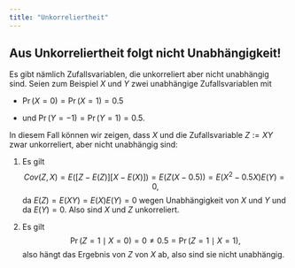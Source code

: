 ```yaml
---
title: "Unkorreliertheit"
---
```


::: {.callout-caution collapse="true"}
## Aus Unkorreliertheit folgt nicht Unabhängigkeit!

Es gibt nämlich Zufallsvariablen, die unkorreliert aber nicht unabhängig sind. Seien zum Beispiel $X$ und $Y$ zwei unabhängige Zufallsvariablen mit 

- $\Pr(X=0)=\Pr(X=1)=0.5$
 
- und $\Pr(Y=-1)=\Pr(Y=1)=0.5$.

In diesem Fall können wir zeigen, dass $X$ und die Zufallsvariable $Z := XY$ zwar unkorreliert, aber nicht unabhängig sind:

1. Es gilt $$Cov (Z,X) = E([Z-E(Z)][X-E(X)]) = E(Z(X-0.5)) = E(X^2-0.5X) E(Y)=0,$$ da $E(Z) = E(XY) = E(X)E(Y) = 0$ wegen Unabhängigkeit von $X$ und $Y$ und da $E(Y) = 0$. Also sind $X$ und $Z$ unkorreliert. 

2. Es gilt $$\Pr(Z=1\mid X = 0) = 0 \neq 0.5 = \Pr(Z=1\mid X = 1),$$ also hängt das Ergebnis von $Z$ von $X$ ab, also sind sie nicht unabhängig.

:::